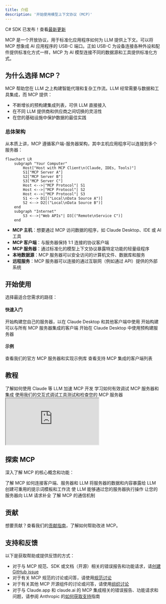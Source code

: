 ```yaml
---
title: 介绍
description: '开始使用模型上下文协议 (MCP)'
---
```


<Note>C# SDK 已发布！查看[最新更新](/development/updates)</Note>

MCP 是一个开放协议，用于标准化应用程序如何为 LLM 提供上下文。可以将 MCP 想象成 AI 应用程序的 USB-C 端口。正如 USB-C 为设备连接各种外设和配件提供标准化方式一样，MCP 为 AI 模型连接不同的数据源和工具提供标准化方式。

## 为什么选择 MCP？

MCP 帮助您在 LLM 之上构建智能代理和复杂工作流。LLM 经常需要与数据和工具集成，而 MCP 提供：
- 不断增长的预构建集成列表，可供 LLM 直接接入
- 在不同 LLM 提供商和供应商之间切换的灵活性
- 在您的基础设施中保护数据的最佳实践

### 总体架构

从本质上讲，MCP 遵循客户端-服务器架构，其中主机应用程序可以连接到多个服务器：

```mermaid
flowchart LR
    subgraph "Your Computer"
        Host["Host with MCP Client\n(Claude, IDEs, Tools)"]
        S1["MCP Server A"]
        S2["MCP Server B"]
        S3["MCP Server C"]
        Host <-->|"MCP Protocol"| S1
        Host <-->|"MCP Protocol"| S2
        Host <-->|"MCP Protocol"| S3
        S1 <--> D1[("Local\nData Source A")]
        S2 <--> D2[("Local\nData Source B")]
    end
    subgraph "Internet"
        S3 <-->|"Web APIs"| D3[("Remote\nService C")]
    end
```

- **MCP 主机**：想要通过 MCP 访问数据的程序，如 Claude Desktop、IDE 或 AI 工具
- **MCP 客户端**：与服务器保持 1:1 连接的协议客户端
- **MCP 服务器**：通过标准化的模型上下文协议暴露特定功能的轻量级程序
- **本地数据源**：MCP 服务器可以安全访问的计算机文件、数据库和服务
- **远程服务**：MCP 服务器可以连接的通过互联网（例如通过 API）提供的外部系统

## 开始使用

选择最适合您需求的路径：

#### 快速入门
<CardGroup cols={2}>
  <Card
    title="服务器开发者"
    icon="bolt"
    href="/quickstart/server"
  >
    开始构建您自己的服务器，以在 Claude Desktop 和其他客户端中使用
  </Card>
  <Card
    title="客户端开发者"
    icon="bolt"
    href="/quickstart/client"
  >
    开始构建可以与所有 MCP 服务器集成的客户端
  </Card>
  <Card
    title="Claude Desktop 用户"
    icon="bolt"
    href="/quickstart/user"
  >
    开始在 Claude Desktop 中使用预构建服务器
  </Card>
</CardGroup>

#### 示例
<CardGroup cols={2}>
  <Card
    title="示例服务器"
    icon="grid"
    href="/examples"
  >
    查看我们的官方 MCP 服务器和实现示例库
  </Card>
  <Card
    title="示例客户端"
    icon="cubes"
    href="/clients"
  >
    查看支持 MCP 集成的客户端列表
  </Card>
</CardGroup>

## 教程

<CardGroup cols={2}>
  <Card
    title="用 LLM 构建 MCP"
    icon="comments"
    href="/tutorials/building-mcp-with-llms"
  >
    了解如何使用 Claude 等 LLM 加速 MCP 开发
  </Card>
  <Card
    title="调试指南"
    icon="bug"
    href="/docs/tools/debugging">
    学习如何有效调试 MCP 服务器和集成
  </Card>
  <Card
    title="MCP 检查器"
    icon="magnifying-glass"
    href="/docs/tools/inspector"
  >
    使用我们的交互式调试工具测试和检查您的 MCP 服务器
  </Card>
  <Card
    title="MCP 工作坊（视频，2小时）"
    icon="person-chalkboard"
    href="https://www.youtube.com/watch?v=kQmXtrmQ5Zg"
  >
    <iframe src="https://www.youtube.com/embed/kQmXtrmQ5Zg"> </iframe>
  </Card>
</CardGroup>

## 探索 MCP

深入了解 MCP 的核心概念和功能：

<CardGroup cols={2}>
  <Card
    title="核心架构"
    icon="sitemap"
    href="/docs/concepts/architecture"
  >
    了解 MCP 如何连接客户端、服务器和 LLM
  </Card>
  <Card
    title="资源"
    icon="database"
    href="/docs/concepts/resources"
  >
    将服务器的数据和内容暴露给 LLM
  </Card>
  <Card
    title="提示词"
    icon="message"
    href="/docs/concepts/prompts"
  >
    创建可重用的提示词模板和工作流
  </Card>
  <Card
    title="工具"
    icon="wrench"
    href="/docs/concepts/tools"
  >
    使 LLM 能够通过您的服务器执行操作
  </Card>
  <Card
    title="采样"
    icon="robot"
    href="/docs/concepts/sampling"
  >
    让您的服务器向 LLM 请求补全
  </Card>
  <Card
    title="传输"
    icon="network-wired"
    href="/docs/concepts/transports"
  >
    了解 MCP 的通信机制
  </Card>
</CardGroup>

## 贡献

想要贡献？查看我们的[贡献指南](/development/contributing)，了解如何帮助改进 MCP。

## 支持和反馈

以下是获取帮助或提供反馈的方式：

- 对于与 MCP 规范、SDK 或文档（开源）相关的错误报告和功能请求，请[创建 GitHub issue](https://github.com/modelcontextprotocol)
- 对于有关 MCP 规范的讨论或问答，请使用[规范讨论](https://github.com/modelcontextprotocol/specification/discussions)
- 对于有关其他 MCP 开源组件的讨论或问答，请使用[组织讨论](https://github.com/orgs/modelcontextprotocol/discussions)
- 对于与 Claude.app 和 claude.ai 的 MCP 集成相关的错误报告、功能请求和问题，请参阅 Anthropic 的[如何获取支持](https://support.anthropic.com/en/articles/9015913-how-to-get-support)指南
